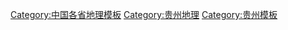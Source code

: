 [[Category:中国各省地理模板|Category:中国各省地理模板]]
[[Category:贵州地理|Category:贵州地理]]
[[Category:贵州模板|Category:贵州模板]]